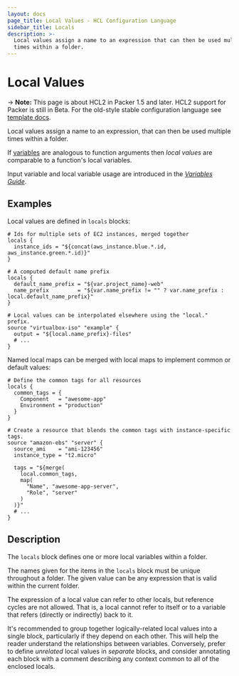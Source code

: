 ```yaml
---
layout: docs
page_title: Local Values - HCL Configuration Language
sidebar_title: Locals
description: >-
  Local values assign a name to an expression that can then be used multiple
  times within a folder.
---
```


# Local Values

-> **Note:** This page is about HCL2 in Packer 1.5 and later. HCL2 support for
Packer is still in Beta. For the old-style stable configuration language see
[template docs](http://localhost:3000/docs/templates).

Local values assign a name to an expression, that can then be used multiple
times within a folder.

If [variables](/docs/from-1.5/variables) are analogous to function arguments then
_local values_ are comparable to a function's local variables.

Input variable and local variable usage are introduced in the [_Variables
Guide_](/guides/hcl/variables).

## Examples

Local values are defined in `locals` blocks:

```hcl
# Ids for multiple sets of EC2 instances, merged together
locals {
  instance_ids = "${concat(aws_instance.blue.*.id, aws_instance.green.*.id)}"
}

# A computed default name prefix
locals {
  default_name_prefix = "${var.project_name}-web"
  name_prefix         = "${var.name_prefix != "" ? var.name_prefix : local.default_name_prefix}"
}

# Local values can be interpolated elsewhere using the "local." prefix.
source "virtualbox-iso" "example" {
  output = "${local.name_prefix}-files"
  # ...
}
```

Named local maps can be merged with local maps to implement common or default
values:

```hcl
# Define the common tags for all resources
locals {
  common_tags = {
    Component   = "awesome-app"
    Environment = "production"
  }
}

# Create a resource that blends the common tags with instance-specific tags.
source "amazon-ebs" "server" {
  source_ami    = "ami-123456"
  instance_type = "t2.micro"

  tags = "${merge(
    local.common_tags,
    map(
      "Name", "awesome-app-server",
      "Role", "server"
    )
  )}"
  # ...
}
```

## Description

The `locals` block defines one or more local variables within a folder.

The names given for the items in the `locals` block must be unique throughout a
folder. The given value can be any expression that is valid within the current
folder.

The expression of a local value can refer to other locals, but reference cycles
are not allowed. That is, a local cannot refer to itself or to a variable that
refers (directly or indirectly) back to it.

It's recommended to group together logically-related local values into a single
block, particularly if they depend on each other. This will help the reader
understand the relationships between variables. Conversely, prefer to define
_unrelated_ local values in _separate_ blocks, and consider annotating each
block with a comment describing any context common to all of the enclosed
locals.
